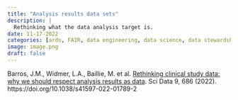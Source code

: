 ```yaml
---
title: "Analysis results data sets"
description: |
  Rethinking what the data analysis target is.  
date: 11-17-2022
categories: [ards, FAIR, data engineering, data science, data stewardship]
image: image.png
draft: false
---
```


Barros, J.M., Widmer, L.A., Baillie, M. et al. [Rethinking clinical study data: why we should respect analysis results as data](https://www.nature.com/articles/s41597-022-01789-2). Sci Data 9, 686 (2022). https://doi.org/10.1038/s41597-022-01789-2
